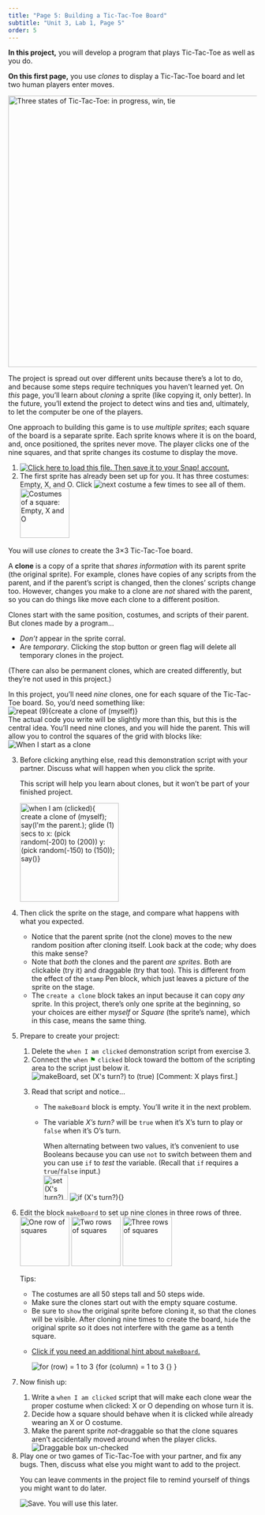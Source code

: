 ```yaml
---
title: "Page 5: Building a Tic-Tac-Toe Board"
subtitle: "Unit 3, Lab 1, Page 5"
order: 5
---
```


::: learn
**In this project,** you will develop a program that
plays Tic-Tac-Toe as well as you do.

**On this first page,** you use <em>clones</em> to
display a Tic-Tac-Toe board and let two human players enter moves.

<img src="/img/3-lists/TTT1_img/Three States of TTT.png" title="Three states of Tic-Tac-Toe: in progress, win, tie" alt="Three states of Tic-Tac-Toe: in progress, win, tie" class="ms-4" width="550"/>
:::

The project is spread out over different units because there's a lot
to do, and because some steps require techniques you haven't learned
yet. On <em>this</em> page, you'll learn about <em>cloning</em> a sprite
(like copying it, only better). In the future, you'll extend the project
to detect wins and ties and, ultimately, to let the computer be one of
the players.

One approach to building this game is to use <em>multiple
sprites</em>; each square of the board is a separate sprite. Each sprite
knows where it is on the board, and, once positioned, the sprites never
move. The player clicks one of the nine squares, and that sprite changes
its costume to display the move.

::: {#first .forYouToDo}
<ol>

<li><a class="run" href="/prog/3-lists/U3L1-TicTacToe.xml" target="_blank"><img src="/img/icons/load-save.png" title="Click here to load this file. Then save it to your Snap! account." alt="Click here to load this file. Then save it to your Snap! account." class="inline"/></a></li>

<li>The first sprite has already been set up for you. It has three
costumes: Empty, X, and O. Click
<img src="/img/blocks/next-costume.png" title="next costume" alt="next costume" class="inline"/>
a few times to see all of them.<br />
<img src="/img/3-lists/TTT1_img/Costumes.png" title="Costumes of a square: Empty, X and O" alt="Costumes of a square: Empty, X and O" class="ms-4 noshadow" height="100"/></li>

</ol>
:::

You will use <em>clones</em> to create the 3×3 Tic-Tac-Toe
board.

::: vocabFullWidth
A **clone** is a copy of a sprite that <em>shares
information</em> with its parent sprite (the original sprite). For
example, clones have copies of any scripts from the parent, and if the
parent's script is changed, then the clones' scripts change too.
However, changes you make to a clone are <em>not</em> shared with the
parent, so you can do things like move each clone to a different
position.
:::



Clones start with the same position, costumes, and scripts of their
parent. But clones made by a program...

<ul>

<li><em>Don't</em> appear in the sprite corral.</li>

<li>Are <em>temporary</em>. Clicking the stop button or green flag will
delete all temporary clones in the project.</li>

</ul>



(There can also be permanent clones, which are created differently,
but they're not used in this project.)

::: endnote
In this project, you'll need <em>nine</em> clones, one for each square
of the Tic-Tac-Toe board. So, you'd need something like:<br />
<img src="/img/2-complexity/9-copies.png" title="repeat (9){create a clone of (myself)}" alt="repeat (9){create a clone of (myself)}" class="ms-4"/><br />
The actual code you write will be slightly more than this, but this is
the central idea. You'll need nine clones, and you will hide the parent.
This will allow you to control the squares of the grid with blocks
like:<br />
<img src="/img/blocks/when-i-start-as-clone.png" title="When I start as a clone" alt="When I start as a clone" class="ms-4"/>
:::

::: forYouToDo
<ol start="3">

<li>

Before clicking anything else, read this demonstration script with your
partner. Discuss what will happen when you click the sprite. <br />

::: sidenote
This script will help you learn about clones, but it won't be part of
your finished project.
:::

<img src="/img/3-lists/TTT1_img/WhenIamClicked.png" title="when I am (clicked){ create a clone of (myself); say(I&apos;m the parent.); glide (1) secs to x: (pick random(-200) to (200)) y: (pick random(-150) to (150)); say()}" alt="when I am (clicked){ create a clone of (myself); say(I&apos;m the parent.); glide (1) secs to x: (pick random(-200) to (200)) y: (pick random(-150) to (150)); say()}" class="ms-4" height="200"/><br />

</li>

<li>

Then click the sprite on the stage, and compare what happens with what
you expected.

::: narrower
<ul>

<li>Notice that the parent sprite (not the clone) moves to the new
random position after cloning itself. Look back at the code; why does
this make sense?</li>

<li>Note that <em>both</em> the clones and the parent <em>are
sprites</em>. Both are clickable (try it) and draggable (try that too).
This is different from the effect of the `stamp` Pen block,
which just leaves a picture of the sprite on the stage.</li>

<li>The `create a clone` block takes an input because it can
copy <em>any</em> sprite. In this project, there's only one sprite at
the beginning, so your choices are either <var>myself</var> or
<var>Square</var> (the sprite's name), which in this case, means the
same thing.</li>

</ul>
:::

</li>

<li>

Prepare to create your project:

<ol>

<li>Delete the `when I am clicked` demonstration script from
exercise 3.</li>

<li>Connect the `when` [⚑]{style="color:green"}
`clicked` block toward the bottom of the scripting area to
the script just below it.<br />
<img src="/img/3-lists/TTT1_img/make-board-script.png" title="makeBoard, set (X&apos;s turn?) to (true) [Comment: X plays first.]" alt="makeBoard, set (X&apos;s turn?) to (true) [Comment: X plays first.]" class="ms-4"/></li>

<li>

Read that script and notice...

::: narrower
<ul type="circle">

<li>The `makeBoard` block is empty. You'll write it in the
next problem.</li>

<li>

The variable <var>X's turn?</var> will be `true` when it's
X's turn to play or `false` when it's O's turn.

::: endnote
When alternating between two values, it's convenient to use Booleans
because you can use `not` to switch between them and you can
use `if` to <em>test</em> the variable. (Recall that
`if` requires a `true`/`false`
input.)<br />
<img src="/img/3-lists/TTT1_img/setXsturn.png" title="set (X&apos;s turn?) to (not (X&apos;s turn?))" alt="set (X&apos;s turn?) to (not (X&apos;s turn?))" class="ms-4" height="50"/>
<img src="/img/2-complexity/if-x-turn.png" title="if (X&apos;s turn?){}" alt="if (X&apos;s turn?){}" class="ms-4"/>
:::

</li>

</ul>
:::

</li>

</ol>

</li>

<li>

Edit the block `makeBoard` to set up nine clones in three
rows of three.<br />
<img src="/img/3-lists/TTT1_img/Row1.png" title="One row of squares" alt="One row of squares" class="ms-4" height="100"/>
<img src="/img/3-lists/TTT1_img/Row2.png" title="Two rows of squares" alt="Two rows of squares" height="100"/>
<img src="/img/3-lists/TTT1_img/Row3.png" title="Three rows of squares" alt="Three rows of squares" height="100"/><br />

::: narrower
Tips:

<ul>

<li>The costumes are all 50 steps tall and 50 steps wide.</li>

<li>Make sure the clones start out with the empty square costume.</li>

<li>Be sure to `show` the original sprite before cloning it,
so that the clones will be visible. After cloning nine times to create
the board, `hide` the original sprite so it does not
interfere with the game as a tenth square.</li>

<li>

<a href="#hint-for" data-bs-toggle="collapse" title="Click if you need an additional hint.">Click
if you need an additional hint about `makeBoard`.</a>

::: {#hint-for .collapse}
<img src="/img/3-lists/TTT1_img/for-row-column.png" title="for (row) = 1 to 3 {for (column) = 1 to 3 {} }" alt="for (row) = 1 to 3 {for (column) = 1 to 3 {} }" class="ms-4"/>
:::

</li>

</ul>
:::

</li>

<li>

Now finish up:

<ol>

<li>Write a `when I am clicked` script that will make each
clone wear the proper costume when clicked: X or O depending on whose
turn it is.</li>

<li>Decide how a square should behave when it is clicked while already
wearing an X or O costume.</li>

<li>Make the parent sprite <em>not</em>-draggable so that the clone
squares aren't accidentally moved around when the player clicks.<br />
<img src="/img/2-complexity/not-draggable.png" title="Draggable box un-checked" alt="Draggable box un-checked" class="ms-4"/></li>

</ol>

</li>

<li>Play one or two games of Tic-Tac-Toe with your partner, and fix any
bugs. Then, discuss what else you might want to add to the project.</li>

::: endnote
You can leave comments in the project file to remind yourself of
things you might want to do later.
:::

<img src="/img/icons/save-use-later.png" title="Save. You will use this later." alt="Save. You will use this later." class="inline"/>

</ol>
:::
